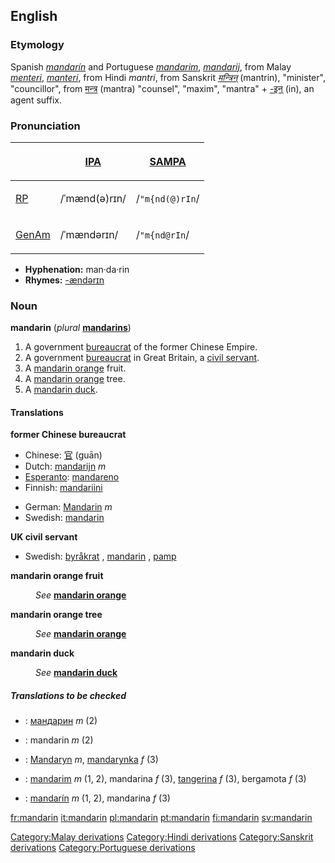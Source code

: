 {{See|Mandarin}}
{{wikipedia}}
==English==

===Etymology===
Spanish ''[[mandarín]]'' and Portuguese ''[[mandarim]]'', ''[[mandarij]]'', from Malay ''[[menteri]]'', ''[[manteri]]'', from Hindi ''mantri'', from Sanskrit ''[[मन्त्रिन्]]'' (mantrin), "minister", "councillor", from [[मन्त्र]] (mantra) "counsel", "maxim", "mantra" + [[-इन्]] (in), an agent suffix.

===Pronunciation===
{| border=1 cellpadding=5
! !! [[IPA]] !! [[SAMPA]]
|-
! [[RP]]
| /ˈmænd(ə)rɪn/ || /<tt>"m{nd(@)rIn</tt>/
|-
! [[GenAm]]
| /ˈmændərɪn/ || /<tt>"m{nd@rIn</tt>/
|}

*'''Hyphenation:''' man·da·rin
*'''Rhymes:''' [[Rhymes:English:-ændərɪn|-ændərɪn]]

===Noun===
'''mandarin''' (''plural'' '''[[mandarins]]''')

#A government [[bureaucrat]] of the former Chinese Empire.
#A government [[bureaucrat]] in Great Britain, a [[civil servant]].
#A [[mandarin orange]] fruit.
#A [[mandarin orange]] tree.
#A [[mandarin duck]].

====Translations====
'''former Chinese bureaucrat'''
{{top}}
*Chinese: [[官]] (guān)
*Dutch: [[mandarijn]] ''m''
*[[Esperanto]]: [[mandareno]]
*Finnish: [[mandariini]]
{{mid}}
*German: [[Mandarin]] ''m''
*Swedish: [[mandarin#Swedish|mandarin]] {{c}}
{{bottom}}

'''UK civil servant'''
{{top}}
{{mid}}
*Swedish: [[byråkrat]] {{c}}, [[mandarin#Swedish|mandarin]] {{c}}, [[pamp]] {{c}}
{{bottom}}

'''mandarin orange fruit'''
:''See'' '''[[mandarin orange]]'''

'''mandarin orange tree'''
:''See'' '''[[mandarin orange]]'''

'''mandarin duck'''
:''See'' '''[[mandarin duck]]'''

=====Translations to be checked=====
<!--Remove this section once all of the translations below have been moved into the tables above.-->
{{checktrans}}

*{{ttbc|Bulgarian}}: [[мандарин]] ''m'' (2)
*{{ttbc|French}}: mandarin ''m'' (2)
*{{ttbc|Polish}}: [[Mandaryn]] ''m'', [[mandarynka]] ''f'' (3)
*{{ttbc|Portuguese}}: [[mandarim]] ''m'' (1, 2), mandarina ''f'' (3), [[tangerina]] ''f'' (3), bergamota ''f'' (3)
*{{ttbc|Spanish}}: [[mandarín]] ''m'' (1, 2), mandarina ''f'' (3)

[[Category:Malay derivations]]
[[Category:Hindi derivations]]
[[Category:Sanskrit derivations]]
[[Category:Portuguese derivations]]

[[fr:mandarin]]
[[it:mandarin]]
[[pl:mandarin]]
[[pt:mandarin]]
[[fi:mandarin]]
[[sv:mandarin]]